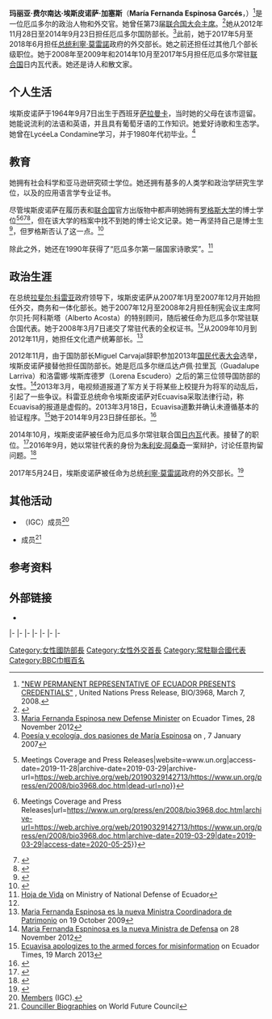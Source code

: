 {{spanish name|Espinosa|Garcés}}
{{Infobox officeholder
|name           = 玛丽亚·费尔南达·埃斯皮诺萨<br>María Fernanda Espinosa
|image          = Entrevista_de_Canciller_María_Fernanda_Espinosa_(36388035054)_(cropped).jpg
|caption        = 
|office         = [[联合国大会主席|联合国大会主席]]
|term_start     = 2018年9月18日
|term_end       = 2019年9月17日
|predecessor    = {{tsl|en|Miroslav Lajčák||米罗斯拉夫·莱恰克}}
|successor      = {{tsl|en|Tijjani Muhammad-Bande||蒂贾尼·穆罕默德·班德}}
|office1         = 厄瓜多尔{{tsl|en|List of Ministers of Foreign Affairs of Ecuador||外交部长}}
|president1      = [[利寧·莫雷諾|利寧·莫雷諾]]
|term_start1     = 2017年5月24日
|term_end1       = 2018年6月11日
|predecessor1    = {{tsl|en|Guillaume Long||Guillaume Long}}
|successor1      = José Valencia
|president2     = [[拉斐尔·科雷亚|拉斐尔·科雷亚]]
|term_start2    = 2007年1月15日
|term_end2      = 2007年12月7日
|predecessor2   = Francisco Carrión
|successor2     = {{tsl|en|María Isabel Salvador||María Isabel Salvador}}
|office3        = 国防部长
|president3     = [[拉斐尔·科雷亚|拉斐尔·科雷亚]]
|term_start3    = 2012年11月28日
|term_end3      = 2014年9月23日
|predecessor3   = Miguel Carvajal
|successor3     = {{tsl|en|Fernando Cordero Cueva||Fernando Cordero Cueva}}
|office4        = 遗产统筹部长
|president4     = [[拉斐尔·科雷亚|拉斐尔·科雷亚]]
|term_start4    = 2009年10月19日
|term_end4      = 2012年11月28日
|predecessor4   = {{tsl|en|Alex Rivas||Alex Rivas}}
|successor4     = María Belén Moncayo
|birth_date  = {{birth date and age|1964|9|7}}
|birth_place = {{nowrap|[[西班牙|西班牙]][[萨拉曼卡|萨拉曼卡]]}}
|death_date  = 
|spouse        = Eduardo Mangas
|party = [[主权祖国联盟运动|主权祖国联盟运动]]
|alma_mater  = {{tsl|en|Latin American Social Sciences Institute||拉丁美洲社会科学学院}}<br />{{tsl|en|Pontificia Universidad Católica del Ecuador||厄瓜多尔天主教大学}}<br />[[罗格斯大学|罗格斯大学]]
}}
'''玛丽亚·费尔南达·埃斯皮诺萨·加塞斯'''（'''María Fernanda Espinosa Garcés'''，{{bd|1964年|9月7日|||catIdx=G}}）<ref name=UN>[https://www.un.org/News/Press/docs/2008/bio3968.doc.htm "NEW PERMANENT REPRESENTATIVE OF ECUADOR PRESENTS CREDENTIALS"] {{Wayback|url=https://www.un.org/News/Press/docs/2008/bio3968.doc.htm |date=20140106032321 }}, United Nations Press Release, BIO/3968, March 7, 2008.</ref>是一位厄瓜多尔的政治人物和外交官。她曾任第73届[[联合国大会主席|联合国大会主席]]。<ref>{{cite web|url=https://news.un.org/en/story/2018/06/1011431|title=Ecuadorian politician and poet becomes fourth woman to preside over UN General Assembly|date=2018-06-05|website=UN News|accessdate=2020-07-16|archive-date=2020-01-14|archive-url=https://web.archive.org/web/20200114031850/https://news.un.org/en/story/2018/06/1011431|dead-url=no}}</ref>她从2012年11月28日至2014年9月23日担任厄瓜多尔国防部长。<ref name="Minister Defense">[http://www.ecuadortimes.net/2012/11/28/maria-fernanda-espinosa-new-defense-minister/ Maria Fernanda Espinosa new Defense Minister] {{webarchive|url=https://archive.today/20130413172016/http://www.ecuadortimes.net/2012/11/28/maria-fernanda-espinosa-new-defense-minister/ |date=2013-04-13 }} on Ecuador Times, 28 November 2012</ref>此前，她于2017年5月至2018年6月担任[[厄瓜多尔总统|总统]][[利寧·莫雷諾|利寧·莫雷諾]]政府的外交部长。她之前还担任过其他几个部长级职位。她于2008年至2009年和2014年10月至2017年5月担任厄瓜多尔常驻[[联合国|联合国]]日内瓦代表。她还是诗人和散文家。

==个人生活==
埃斯皮诺萨于1964年9月7日出生于西班牙[[萨拉曼卡|萨拉曼卡]]，当时她的父母在该市逗留。她能说流利的法语和英语，并且具有葡萄牙语的工作知识。她爱好诗歌和生态学。她曾在LycéeLa Condamine学习，并于1980年代初毕业。<ref name="Personal life">[http://www.eluniverso.com/2007/01/07/0001/8/569464246D0E44209B8956AB5BA933F8.html Poesía y ecología, dos pasiones de María Espinosa] {{Wayback|url=http://www.eluniverso.com/2007/01/07/0001/8/569464246D0E44209B8956AB5BA933F8.html |date=20190509220353 }} on {{tsl|en|El Universo||El Universo}}, 7 January 2007</ref>

==教育==
她拥有社会科学和亚马逊研究硕士学位。她还拥有基多的{{tsl|en|Latin American Social Sciences Institute||拉丁美洲社会科学学院}}人类学和政治学研究生学位，以及{{tsl|en|Pontificia Universidad Católica del Ecuador||厄瓜多尔天主教大学}}的应用语言学专业证书。

尽管埃斯皮诺萨在履历表和[[联合国|联合国]]官方出版物中都声明她拥有[[罗格斯大学|罗格斯大学]]的博士学位<ref>{{Cite web|url=https://www.un.org/press/en/2008/bio3968.doc.htm|title=NEW PERMANENT REPRESENTATIVE OF ECUADOR PRESENTS CREDENTIALS {{!}} Meetings Coverage and Press Releases|website=www.un.org|access-date=2019-11-28|archive-date=2019-03-29|archive-url=https://web.archive.org/web/20190329142713/https://www.un.org/press/en/2008/bio3968.doc.htm|dead-url=no}}</ref><ref>{{Cite web|title=NEW PERMANENT REPRESENTATIVE OF ECUADOR PRESENTS CREDENTIALS {{!}} Meetings Coverage and Press Releases|url=https://www.un.org/press/en/2008/bio3968.doc.htm|archive-url=https://web.archive.org/web/20190329142713/https://www.un.org/press/en/2008/bio3968.doc.htm|archive-date=2019-03-29|date=2019-03-29|access-date=2020-05-25}}</ref><ref>{{Cite web|url=https://www.defensa.gob.ec/wp-content/uploads/downloads/2012/11/hoja-de-vida3.pdf|title=CV María Fernanda Espinosa|last=Espinosa|first=María Fernanda|date=2019-11-28|website=|access-date=|archive-date=2012-12-02|archive-url=https://web.archive.org/web/20121202021738/http://www.defensa.gob.ec/wp-content/uploads/downloads/2012/11/hoja-de-vida3.pdf|dead-url=no}}</ref><ref>{{Cite web|title=Wayback Machine|url=https://www.defensa.gob.ec/wp-content/uploads/downloads/2012/11/hoja-de-vida3.pdf|archive-url=https://web.archive.org/web/20200327043524/https://www.defensa.gob.ec/wp-content/uploads/downloads/2012/11/hoja-de-vida3.pdf|archive-date=2020-03-27|date=2020-03-27|access-date=2020-05-25}}</ref>，但在该大学的档案中找不到她的博士论文记录。她一再坚持自己是博士生<ref>{{Cite web|url=https://www.cancilleria.gob.ec/wp-content/uploads/2012/10/cv_maria_fernanda_espinosa.pdf|title=CV Espinosa|last=Espinosa|first=María Fernanda|date=2019-11-28|website=Ecuador's Secretary of State|access-date=|archive-date=2017-12-15|archive-url=https://web.archive.org/web/20171215055141/http://www.cancilleria.gob.ec/wp-content/uploads/2012/10/cv_maria_fernanda_espinosa.pdf|dead-url=no}}</ref>，但罗格斯否认了这一点。<ref>{{Cite web|url=https://twitter.com/Galoecuador/status/1121911937539956736|title=CONFIRMADO: La Presidenta de la Asamblea General de las Naciones Unidas @mfespinosaEC no tiene un PH.D de la Universidad @RutgersU fue estudiante de 1994-2000. No completó los requerimientos para PH.D. @ONU_espic.twitter.com/Z3vy9l6Rzo|last=Arellano|first=Galo|date=2019-04-26|website=@Galoecuador|language=es|access-date=2019-11-28|archive-date=2020-05-25|archive-url=https://web.archive.org/web/20200525161524/https://twitter.com/Galoecuador/status/1121911937539956736|dead-url=no}}</ref> 

除此之外，她还在1990年获得了“厄瓜多尔第一届国家诗歌奖”。<ref name="Curriculea Vitae"> [http://www.defensa.gob.ec/wp-content/uploads/downloads/2012/12/hoja-de-vida6.pdf Hoja de Vida] {{webarchive|url=https://web.archive.org/web/20140202165104/http://www.defensa.gob.ec/wp-content/uploads/downloads/2012/12/hoja-de-vida6.pdf |date=2014-02-02 }} on Ministry of National Defense of Ecuador</ref>

==政治生涯==
在总统[[拉斐尔·科雷亚|拉斐尔·科雷亚]]政府领导下，埃斯皮诺萨从2007年1月至2007年12月开始担任外交，商务和一体化部长。她于2007年12月至2008年2月担任制宪会议主席阿尔贝托·阿科斯塔（Alberto Acosta）的特别顾问，随后被任命为厄瓜多尔常驻联合国代表。她于2008年3月7日递交了常驻代表的全权证书。<ref name=UN/>从2009年10月到2012年11月，她担任文化遗产统筹部长。<ref name="Minister of Heritage"> [http://elciudadano.gob.ec/index.php?option=com_content&view=article&id=6778:maria-fernanda-espinosa-es-la-nueva-ministra-coordinadora-de-patrimonio-&catid=1:archivo&Itemid=103 Maria Fernanda Espinosa es la nueva Ministra Coordinadora de Patrimonio] {{webarchive|url=https://archive.today/20130412102832/http://elciudadano.gob.ec/index.php?option=com_content&view=article&id=6778:maria-fernanda-espinosa-es-la-nueva-ministra-coordinadora-de-patrimonio-&catid=1:archivo&Itemid=103 |date=2013-04-12 }} on 19 October 2009</ref>

2012年11月，由于国防部长Miguel Carvajal辞职参加2013年[[国民代表大会_(厄瓜多尔)|国民代表大会]]选举，埃斯皮诺萨接替他担任国防部长。她是厄瓜多尔继瓜达卢佩·拉里瓦（Guadalupe Larriva）和洛雷娜·埃斯库德罗（Lorena Escudero）之后的第三位领导国防部的女性。<ref name="Third female Minister">[http://www.ecuavisa.com/noticias/nacionales/67866-maria-fernanda-espinoza-es-la-nueva-ministra-de-defensa.html Maria Fernanda Espninosa es la nueva Ministra de Defensa] {{Wayback|url=http://www.ecuavisa.com/noticias/nacionales/67866-maria-fernanda-espinoza-es-la-nueva-ministra-de-defensa.html |date=20140106034708 }} on 28 November 2012</ref>2013年3月，电视频道{{tsl|en|Ecuavisa||Ecuavisa}}报道了军方关于将某些上校提升为将军的动乱后，引起了一些争议。科雷亚总统命令埃斯皮诺萨对Ecuavisa采取法律行动，称Ecuavisa的报道是虚假的。2013年3月18日，Ecuavisa道歉并确认未遵循基本的验证程序。<ref name="Army unrest report">[http://www.ecuadortimes.net/2013/03/19/ecuavisa-apologizes-to-the-armed-forces-for-misinformation/ Ecuavisa apologizes to the armed forces for misinformation] {{webarchive|url=https://archive.today/20130413170538/http://www.ecuadortimes.net/2013/03/19/ecuavisa-apologizes-to-the-armed-forces-for-misinformation/ |date=2013-04-13 }} on Ecuador Times, 19 March 2013</ref>她于2014年9月23日辞任部长。<ref>{{cite web |author= |url=http://www.elcomercio.com/actualidad/maria-fernanda-espinosa-ministerio-defensa.html |title=María Fernanda Espinosa renunció al Ministerio de Defensa |language=es |publisher=El Comercio |date=2014-09-23 |accessdate=2016-12-21 |archive-date=2016-12-22 |archive-url=https://web.archive.org/web/20161222001812/http://www.elcomercio.com/actualidad/maria-fernanda-espinosa-ministerio-defensa.html |dead-url=no }}</ref>

2014年10月，埃斯皮诺萨被任命为厄瓜多尔常驻联合国[[日内瓦|日内瓦]]代表。接替了{{tsl|en|Luis Gallegos||路易斯·加列戈斯}}的职位。<ref>{{cite web |author= |url=http://www.andes.info.ec/en/news/maria-fernanda-espinosa-new-ambassador-ecuador-geneva.html |title=María Fernanda Espinosa is the new Ambassador of Ecuador before the UN in Geneva |publisher=Andes |date=2014-10-28 |accessdate=2016-12-21 |archive-date=2017-08-21 |archive-url=https://web.archive.org/web/20170821174544/http://www.andes.info.ec/en/news/maria-fernanda-espinosa-new-ambassador-ecuador-geneva.html |dead-url=no }}</ref>2016年9月，她以常驻代表的身份为[[朱利安·阿桑奇|朱利安·阿桑奇]]一案辩护，讨论任意拘留问题。<ref>{{cite web |author= |url=http://www.elcomercio.com/actualidad/mariafernandaespinosa-aboga-julianassange-onu-derechoshumanos.html |title=María Fernanda Espinosa aboga por Assange ante la ONU |language=es |publisher=El Comercio |date=2016-09-13 |accessdate=2016-12-21 |archive-date=2016-12-22 |archive-url=https://web.archive.org/web/20161222002117/http://www.elcomercio.com/actualidad/mariafernandaespinosa-aboga-julianassange-onu-derechoshumanos.html |dead-url=no }}</ref>

2017年5月24日，埃斯皮诺萨被任命为总统[[利寧·莫雷諾|利寧·莫雷諾]]政府的外交部长。<ref>{{cite web|author= |url=http://www.cancilleria.gob.ec/maria-fernanda-espinosa-fue-posesionada-como-canciller-del-ecuador/ |archive-url=https://web.archive.org/web/20170531202846/http://www.cancilleria.gob.ec/maria-fernanda-espinosa-fue-posesionada-como-canciller-del-ecuador/ |title=María Fernanda Espinosa fue posesionada como Canciller del Ecuador |publisher=Cancilleria.gob.ec |date=2017-05-25 |archive-date=2017-05-31}}</ref>

==其他活动==
* {{tsl|en|International Gender Champions||国际性别倡导者}}（IGC）成员<ref>[https://genderchampions.com/champions Members] {{Wayback|url=https://genderchampions.com/champions |date=20181014053101 }} {{tsl|en|International Gender Champions||International Gender Champions}} (IGC).</ref>
* {{tsl|en|World Future Council||世界未来理事会}}成员<ref name="Councillor Biographies">[http://www.worldfuturecouncil.org/4920.html Counciller Biographies] {{Wayback|url=http://www.worldfuturecouncil.org/4920.html |date=20151222105305 }} on World Future Council</ref>

==参考资料==
{{reflist|30em}}

==外部链接==
*{{commonscat-inline}}
{{s-start}}
{{s-intgov|un}}
{{s-bef|before={{tsl|en|Miroslav Lajčák||米罗斯拉夫·莱恰克}}}}
{{s-ttl|title=[[联合国大会主席|联合国大会主席]]|years=2018–2019}}
{{s-aft|after={{tsl|en|Tijjani Muhammad-Bande||蒂贾尼·穆罕默德·班德}}}}
|-
{{s-dip}}
{{s-bef|before={{tsl|en|Luis Gallegos||路易斯·加列戈斯}}}}
{{s-ttl|title= [[厄瓜多尔|厄瓜多尔]]驻[[联合国|联合国]][[日内瓦|日内瓦]]代表|years=2014–2017}}
{{s-aft|after={{tsl|en|Guillaume Long||Guillaume Long}}}}
|-
{{s-off}}
{{s-bef|before=Francisco Carrión}}
{{s-ttl|title={{tsl|en|List of Ministers of Foreign Affairs of Ecuador||厄瓜多尔外交部长}}|years=2007–2007}}
{{s-aft|after={{tsl|en|María Isabel Salvador||María Isabel Salvador}}}}
|-
{{s-bef|before=Alex Rivas}}
{{s-ttl|title=厄瓜多尔遗产统筹部长|years=2009–2012}}
{{s-aft|after=María Belén Moncayo}}
|-
{{s-bef|before=Sandra Vela Dávila}}
{{s-ttl|title=厄瓜多尔体育部长|years=2011–2011}}
{{s-aft|after={{tsl|en|José Francisco Cevallos||José Francisco Cevallos}}}}
|-
{{s-bef|before=Miguel Carvajal}}
{{s-ttl|title=厄瓜多尔国防部长|years=2012–2014}}
{{s-aft|after={{tsl|en|Fernando Cordero Cueva||Fernando Cordero Cueva}}}}
|-
{{s-bef|before={{tsl|en|Guillaume Long||Guillaume Long}}}}
{{s-ttl|title={{tsl|en|List of Ministers of Foreign Affairs of Ecuador||厄瓜多尔外交部长}}|years=2017–2018}}
{{s-aft|after=José Valencia}}
|-
{{s-ppo}}
{{s-bef|before={{tsl|en|Ricardo Patiño||Ricardo Patiño}}}}
{{s-ttl|title=[[主权祖国联盟运动|主权祖国联盟运动]]第二副主席|years=2017–2018}}
{{s-aft|after=Ricardo Zambrano}}
{{s-end}}
{{Authority control}}

{{DEFAULTSORT:Espinosa, Maria Fernanda}}
[[Category:女性國防部長|Category:女性國防部長]]
[[Category:女性外交首長|Category:女性外交首長]]
[[Category:常駐聯合國代表|Category:常駐聯合國代表]]
[[Category:BBC巾帼百名|Category:BBC巾帼百名]]